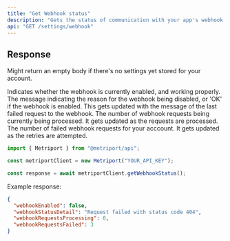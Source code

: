 ```yaml
---
title: "Get Webhook status"
description: "Gets the status of communication with your app's webhook."
api: "GET /settings/webhook"
---
```


## Response

Might return an empty body if there's no settings yet stored for your account.

<ResponseField name="webhookEnabled" type="string" required>
  Indicates whether the webhook is currently enabled, and working properly.
</ResponseField>

<ResponseField name="webhookStatusDetail" type="string">
  The message indicating the reason for the webhook being disabled, or 'OK' if
  the webhook is enabled. This gets updated with the message of the last failed
  request to the webhook.
</ResponseField>

<ResponseField name="webhookRequestsProcessing" type="number" required>
  The number of webhook requests being currently being processed. It gets
  updated as the requests are processed.
</ResponseField>

<ResponseField name="webhookRequestsFailed" type="number" required>
  The number of failed webhook requests for your acccount. It gets updated as
  the retries are attempted.
</ResponseField>

<ResponseExample>

```javascript Metriport SDK
import { Metriport } from "@metriport/api";

const metriportClient = new Metriport("YOUR_API_KEY");

const response = await metriportClient.getWebhookStatus();
```

</ResponseExample>

Example response:

```json
{
  "webhookEnabled": false,
  "webhookStatusDetail": "Request failed with status code 404",
  "webhookRequestsProcessing": 0,
  "webhookRequestsFailed": 3
}
```
